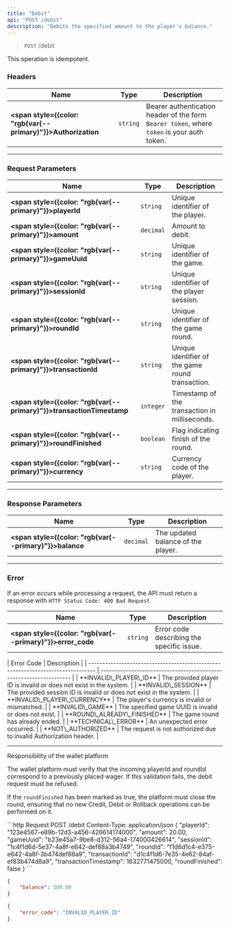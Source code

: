 ```yaml
---
title: "Debit"
api: "POST /debit"
description: "Debits the specified amount to the player's balance."
---
```


> `POST` /debit

<Note>This operation is idempotent.</Note>

### Headers

| Name                                                                 | Type     | Description                                                                                |
| -------------------------------------------------------------------- | -------- | ------------------------------------------------------------------------------------------ |
| **<span style={{color: "rgb(var(--primary)"}}>Authorization</span>** | `string` | Bearer authentication header of the form `Bearer token`, where `token` is your auth token. |

***

### Request Parameters

| Name                                                                        | Type      | Description                                      |
| --------------------------------------------------------------------------- | --------- | ------------------------------------------------ |
| **<span style={{color: "rgb(var(--primary)"}}>playerId</span>**             | `string`  | Unique identifier of the player.                 |
| **<span style={{color: "rgb(var(--primary)"}}>amount</span>**               | `decimal` | Amount to debit.                                 |
| **<span style={{color: "rgb(var(--primary)"}}>gameUuid</span>**             | `string`  | Unique identifier of the game.                   |
| **<span style={{color: "rgb(var(--primary)"}}>sessionId</span>**            | `string`  | Unique identifier of the player session.         |
| **<span style={{color: "rgb(var(--primary)"}}>roundId</span>**              | `string`  | Unique identifier of the game round.             |
| **<span style={{color: "rgb(var(--primary)"}}>transactionId</span>**        | `string`  | Unique identifier of the game round transaction. |
| **<span style={{color: "rgb(var(--primary)"}}>transactionTimestamp</span>** | `integer` | Timestamp of the transaction in milliseconds.    |
| **<span style={{color: "rgb(var(--primary)"}}>roundFinished</span>**        | `boolean` | Flag indicating finish of the round.             |
| **<span style={{color: "rgb(var(--primary)"}}>currency</span>**             | `string`  | Currency code of the player.                     |

***

### Response Parameters

| Name                                                           | Type      | Description                        |
| -------------------------------------------------------------- | --------- | ---------------------------------- |
| **<span style={{color: "rgb(var(--primary)"}}>balance</span>** | `decimal` | The updated balance of the player. |

***

### Error

<Note>If an error occurs while processing a request, the API must return a response with `HTTP Status Code: 400 Bad Request`</Note>

| Name                                                               | Type     | Description                               |
| ------------------------------------------------------------------ | -------- | ----------------------------------------- |
| **<span style={{color: "rgb(var(--primary)"}}>error\_code</span>** | `string` | Error code describing the specific issue. |

<Expandable title="Possible Error Codes">
  | Error Code                                                                       | Description                                                         |
  | -------------------------------------------------------------------------------- | ------------------------------------------------------------------- |
  | **<span style={{color: "rgb(var(--primary)"}}>INVALID\_PLAYER\_ID</span>**       | The provided player ID is invalid or does not exist in the system.  |
  | **<span style={{color: "rgb(var(--primary)"}}>INVALID\_SESSION</span>**          | The provided session ID is invalid or does not exist in the system. |
  | **<span style={{color: "rgb(var(--primary)"}}>INVALID\_PLAYER\_CURRENCY</span>** | The player's currency is invalid or mismatched.                     |
  | **<span style={{color: "rgb(var(--primary)"}}>INVALID\_GAME</span>**             | The specified game UUID is invalid or does not exist.               |
  | **<span style={{color: "rgb(var(--primary)"}}>ROUND\_ALREADY\_FINISHED</span>**  | The game round has already ended.                                   |
  | **<span style={{color: "rgb(var(--primary)"}}>TECHNICAL\_ERROR</span>**          | An unexpected error occurred.                                       |
  | **<span style={{color: "rgb(var(--primary)"}}>NOT\_AUTHORIZED</span>**           | The request is not authorized due to invalid Authorization header.  |
</Expandable>

***

<Warning>
  Responsibility of the wallet platform
</Warning>

The wallet platform must verify that the incoming playerId and roundId correspond to a previously placed wager. If this validation fails, the debit request must be refused.

If the `roundFinished` has been marked as true, the platform must close the round, ensuring that no new Credit, Debit or Rollback operations can be performed on it.

<ResponseExample>
  ```http Request
  POST /debit
  Content-Type: application/json
  {
      "playerId": "123e4567-e89b-12d3-a456-426614174000",
      "amount": 20.00,
      "gameUuid": "b23e45a7-9be8-d312-56a4-174000426614",
      "sessionId": "1c4f1d6d-5e37-4a8f-e642-def88a3b4749",
      "roundId": "f1d6d1c4-e375-e642-4a8f-3b474def88a9",
      "transactionId": "d1c4f1d6-7e35-4e62-84af-ef83b474d8a9",
      "transactionTimestamp": 1632771475000,
      "roundFinished": false
  }
  ```

  ```json Response 200
  {
      "balance": 100.00
  }
  ```

  ```json Error 400
  {
      "error_code": "INVALID_PLAYER_ID"
  }
  ```
</ResponseExample>